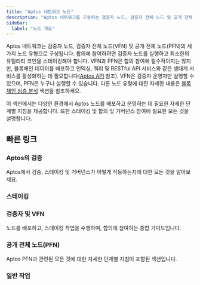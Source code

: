```yaml
---
title: "Aptos 네트워크 노드"
description: "Aptos 네트워크를 구동하는 검증자 노드, 검증자 전체 노드 및 공개 전체 노드에 대해 알아보세요"
sidebar:
  label: "노드 개요"
---
```



Aptos 네트워크는 검증자 노드, 검증자 전체 노드(VFN) 및 공개 전체 노드(PFN)의 세 가지 노드 유형으로 구성됩니다. 합의에 참여하려면 검증자 노드를 실행하고 최소한의 유틸리티 코인을 스테이킹해야 합니다. VFN과 PFN은 합의 참여에 필수적이지는 않지만, 블록체인 데이터를 배포하고 인덱싱, 쿼리 및 RESTful API 서비스와 같은 생태계 서비스를 활성화하는 데 필요합니다([Aptos API](/build/apis) 참조). VFN은 검증자 운영자만 실행할 수 있으며, PFN은 누구나 실행할 수 있습니다. 다른 노드 유형에 대한 자세한 내용은 [블록체인 심층 분석](/network/blockchain) 섹션을 참조하세요.

이 섹션에서는 다양한 환경에서 Aptos 노드를 배포하고 운영하는 데 필요한 자세한 단계별 지침을 제공합니다. 또한 스테이킹 및 합의 및 거버넌스 참여에 필요한 모든 것을 설명합니다.

## 빠른 링크

### Aptos의 검증

Aptos에서 검증, 스테이킹 및 거버넌스가 어떻게 작동하는지에 대한 모든 것을 알아보세요.

<CardGrid>
  <LinkCard href="/network/blockchain/staking#validation-on-the-aptos-blockchain" title="검증 작동 방식" description="검증자-리더가 성공 시 제안하고 보상을 받습니다." />

  <LinkCard href="/network/blockchain/staking#validator-state-and-stake-state" title="검증자 상태" description="검증자가 검증자 세트에 들어가는 방법을 알아보세요." />
</CardGrid>

### 스테이킹

<CardGrid>
  <LinkCard href="/network/blockchain/staking" title="Aptos 스테이킹" description="Aptos에서 스테이킹이 어떻게 작동하는지에 대한 종합 가이드입니다." />

  <LinkCard href="/network/blockchain/governance" title="거버넌스" description="누가 제안할 수 있고, 누가 투표할 수 있으며, AIP가 어떻게 해결되는지." />

  <LinkCard href="/network/nodes/validator-node/connect-nodes/staking-pool-operations" title="소유자" description="스테이킹을 위한 소유자 작업을 설명합니다." />

  <LinkCard href="/network/nodes/validator-node/connect-nodes/staking-pool-voter" title="투표자" description="스테이킹을 위한 투표자 작업을 설명합니다." />
</CardGrid>

### 검증자 및 VFN

노드를 배포하고, 스테이킹 작업을 수행하며, 합의에 참여하는 종합 가이드입니다.

<CardGrid>
  <LinkCard href="/network/nodes/validator-node/node-requirements" title="노드 요구사항" description="먼저 아무 것도 하기 전에 필요한 컴퓨팅 및 저장 리소스를 자세히 설명합니다." />

  <LinkCard href="/network/nodes/validator-node/deploy-nodes" title="검증자 노드 실행" description="클라우드나 온프레미스, Docker나 소스에서 여기에서 단계별 지침을 읽어보세요." />

  <LinkCard href="/network/nodes/validator-node/verify-nodes/node-liveness-criteria" title="노드 건강" description="여러 옵션을 사용하여 노드 건강을 확인할 수 있습니다." />

  <LinkCard href="/network/nodes/validator-node/connect-nodes/connect-to-aptos-network" title="Aptos 네트워크 연결" description="노드를 Aptos 네트워크에 연결하는 단계입니다." />

  <LinkCard href="/network/nodes/validator-node/connect-nodes/staking-pool-operations" title="스테이킹 풀 작업" description="스테이킹 풀 작업을 수행하는 방법에 대한 단계별 가이드입니다." />

  <LinkCard href="/network/nodes/validator-node/modify-nodes/shutting-down-nodes" title="노드 종료" description="먼저 검증자 세트에서 탈퇴한 다음 노드를 종료하세요." />
</CardGrid>

### 공개 전체 노드(PFN)

Aptos PFN과 관련된 모든 것에 대한 자세한 단계별 지침이 포함된 섹션입니다.

<CardGrid>
  <LinkCard href="/network/nodes/full-node/deployments" title="PFN 배포" description="PFN을 배포하려면 이 섹션을 따르세요." />

  <LinkCard href="/build/indexer/legacy/indexer-fullnode" title="인덱서 PFN" description="Aptos 네트워크에서 인덱서 PFN을 실행하는 방법을 설명합니다." />
</CardGrid>

### 일반 작업

<CardGrid>
  <LinkCard href="/network/nodes/localnet/local-development-network" title="localnet으로 개발" description="개발을 위해 localnet을 실행하세요(검증자 노드 포함)." />

  <LinkCard href="/network/nodes/full-node/modify/update-fullnode-with-new-releases" title="PFN 업그레이드" description="새 릴리스로 노드를 업그레이드하세요." />

  <LinkCard href="/network/nodes/bootstrap-fullnode/bootstrap-fullnode" title="스냅샷에서 부트스트랩" description="스냅샷을 사용하여 새 노드를 부트스트랩하세요." />

  <LinkCard href="/network/nodes/bootstrap-fullnode/aptos-db-restore" title="백업에서 부트스트랩" description="데이터 복원을 사용하여 새 노드를 부트스트랩하세요." />
</CardGrid>
